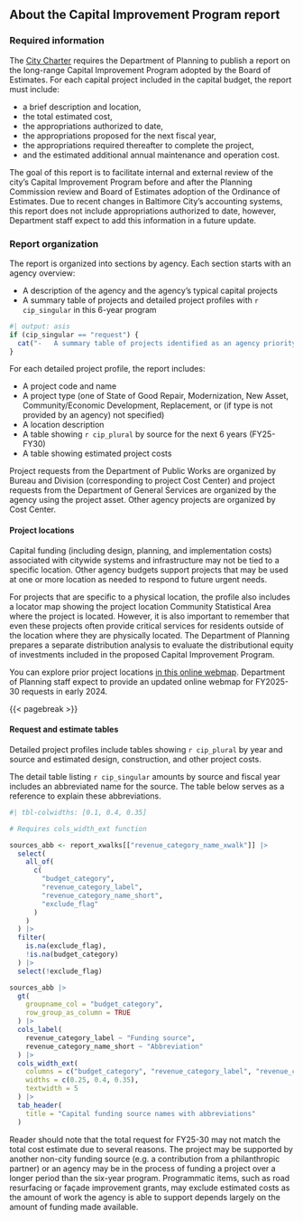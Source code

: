 ## About the Capital Improvement Program report

### Required information

The [City Charter](https://legislativereference.baltimorecity.gov/city-codes) requires the Department of Planning to publish a report on the long-range Capital Improvement Program adopted by the Board of Estimates. For each capital project included in the capital budget, the report must include:

-   a brief description and location,
-   the total estimated cost,
-   the appropriations authorized to date,
-   the appropriations proposed for the next fiscal year,
-   the appropriations required thereafter to complete the project,
-   and the estimated additional annual maintenance and operation cost.

The goal of this report is to facilitate internal and external review of the city’s Capital Improvement Program before and after the Planning Commission review and Board of Estimates adoption of the Ordinance of Estimates. Due to recent changes in Baltimore City’s accounting systems, this report does not include appropriations authorized to date, however, Department staff expect to add this information in a future update.

### Report organization

The report is organized into sections by agency. Each section starts with an agency overview:

-   A description of the agency and the agency’s typical capital projects
-   A summary table of projects and detailed project profiles with `r cip_singular` in this 6-year program

```r
#| output: asis
if (cip_singular == "request") {
  cat("-   A summary table of projects identified as an agency priority for future requests and brief project profiles")
}
```

For each detailed project profile, the report includes:

-   A project code and name
-   A project type (one of State of Good Repair, Modernization, New Asset, Community/Economic Development, Replacement, or (if type is not provided by an agency) not specified)
-   A location description
-   A table showing `r cip_plural` by source for the next 6 years (FY25-FY30)
-   A table showing estimated project costs

Project requests from the Department of Public Works are organized by Bureau and Division (corresponding to project Cost Center) and project requests from the Department of General Services are organized by the agency using the project asset. Other agency projects are organized by Cost Center.

#### Project locations

Capital funding (including design, planning, and implementation costs) associated with citywide systems and infrastructure may not be tied to a specific location. Other agency budgets support projects that may be used at one or more location as needed to respond to future urgent needs.

For projects that are specific to a physical location, the profile also includes a locator map showing the project location Community Statistical Area where the project is located. However, it is also important to remember that even these projects often provide critical services for residents outside of the location where they are physically located. The Department of Planning prepares a separate distribution analysis to evaluate the distributional equity of investments included in the proposed Capital Improvement Program.

::: {.callout-tip logo="false" title="Explore project locations online" appearance="simple"}
You can explore prior project locations [in this online webmap](https://www.arcgis.com/home/item.html?id=657321dbfda24a06bec5cc0d5e69ebfa). Department of Planning staff expect to provide an updated online webmap for FY2025-30 requests in early 2024.
:::

{{< pagebreak >}}

#### Request and estimate tables

Detailed project profiles include tables showing `r cip_plural` by year and source and estimated design, construction, and other project costs.

The detail table listing `r cip_singular` amounts by source and fiscal year includes an abbreviated name for the source. The table below serves as a reference to explain these abbreviations.

```r
#| tbl-colwidths: [0.1, 0.4, 0.35]

# Requires cols_width_ext function

sources_abb <- report_xwalks[["revenue_category_name_xwalk"]] |>
  select(
    all_of(
      c(
        "budget_category",
        "revenue_category_label",
        "revenue_category_name_short",
        "exclude_flag"
      )
    )
  ) |>
  filter(
    is.na(exclude_flag),
    !is.na(budget_category)
  ) |>
  select(!exclude_flag)

sources_abb |>
  gt(
    groupname_col = "budget_category",
    row_group_as_column = TRUE
  ) |>
  cols_label(
    revenue_category_label ~ "Funding source",
    revenue_category_name_short ~ "Abbreviation"
  ) |>
  cols_width_ext(
    columns = c("budget_category", "revenue_category_label", "revenue_category_name_short"),
    widths = c(0.25, 0.4, 0.35),
    textwidth = 5
  ) |>
  tab_header(
    title = "Capital funding source names with abbreviations"
  )
```

Reader should note that the total request for FY25-30 may not match the total cost estimate due to several reasons. The project may be supported by another non-city funding source (e.g. a contribution from a philanthropic partner) or an agency may be in the process of funding a project over a longer period than the six-year program. Programmatic items, such as road resurfacing or façade improvement grants, may exclude estimated costs as the amount of work the agency is able to support depends largely on the amount of funding made available.
